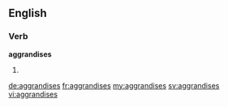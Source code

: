 ==English==

===Verb===
'''aggrandises'''

# {{en-third-person singular of|aggrandise}}

[[de:aggrandises]]
[[fr:aggrandises]]
[[my:aggrandises]]
[[sv:aggrandises]]
[[vi:aggrandises]]